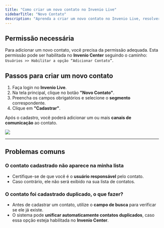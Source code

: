 ```yaml
---
title: "Como criar um novo contato no Invenio Live"
sidebarTitle: "Novo Contato"
description: "Aprenda a criar um novo contato no Invenio Live, resolver problemas de exibição na lista e lidar com contatos duplicados."
---
```


## Permissão necessária  
Para adicionar um novo contato, você precisa da permissão adequada. Esta permissão pode ser habilitada no **Invenio Center** seguindo o caminho:  
`Usuários >> Habilitar a opção “Adicionar Contato”`.

## Passos para criar um novo contato  

1. Faça login no **Invenio Live**.  
2. Na tela principal, clique no botão **"Novo Contato"**.  
3. Preencha os campos obrigatórios e selecione o **segmento** correspondente.  
4. Clique em **"Cadastrar"**.  

Após o cadastro, você poderá adicionar um ou mais **canais de comunicação** ao contato.

<img src="https://i0.wp.com/robbu.global/wp-content/uploads/2021/03/Novo-Contato-1.gif?resize=640%2C488&ssl=1" />

---

## Problemas comuns  

### O contato cadastrado não aparece na minha lista  
- Certifique-se de que você é o **usuário responsável** pelo contato.  
- Caso contrário, ele não será exibido na sua lista de contatos.  

### O contato foi cadastrado duplicado, o que fazer?  
- Antes de cadastrar um contato, utilize o **campo de busca** para verificar se ele já existe.  
- O sistema pode **unificar automaticamente contatos duplicados**, caso essa opção esteja habilitada no **Invenio Center**.

